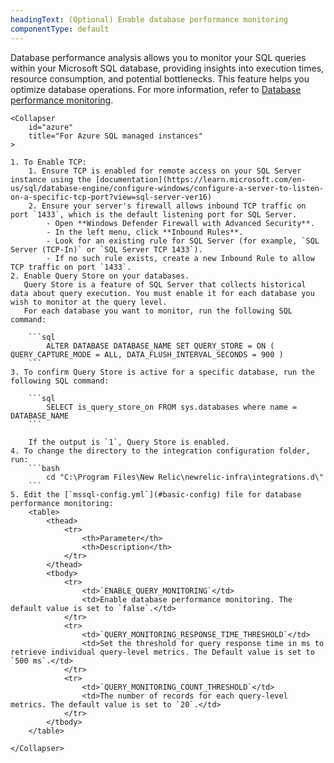 ```yaml
---
headingText: (Optional) Enable database performance monitoring
componentType: default
---
```


Database performance analysis allows you to monitor your SQL queries within your Microsoft SQL database, providing insights into execution times, resource consumption, and potential bottlenecks. This feature helps you optimize database operations. For more information, refer to [Database performance monitoring](/docs/infrastructure/infrastructure-data/query-level-monitoring).

<CollapserGroup>

    <Collapser
        id="azure"
        title="For Azure SQL managed instances"
    >

    1. To Enable TCP:
        1. Ensure TCP is enabled for remote access on your SQL Server instance using the [documentation](https://learn.microsoft.com/en-us/sql/database-engine/configure-windows/configure-a-server-to-listen-on-a-specific-tcp-port?view=sql-server-ver16)
        2. Ensure your server's firewall allows inbound TCP traffic on port `1433`, which is the default listening port for SQL Server.
            - Open **Windows Defender Firewall with Advanced Security**.
            - In the left menu, click **Inbound Rules**.
            - Look for an existing rule for SQL Server (for example, `SQL Server (TCP-In)` or `SQL Server TCP 1433`).
            - If no such rule exists, create a new Inbound Rule to allow TCP traffic on port `1433`.
    2. Enable Query Store on your databases.
       Query Store is a feature of SQL Server that collects historical data about query execution. You must enable it for each database you wish to monitor at the query level.
       For each database you want to monitor, run the following SQL command:

        ```sql
            ALTER DATABASE DATABASE_NAME SET QUERY_STORE = ON ( QUERY_CAPTURE_MODE = ALL, DATA_FLUSH_INTERVAL_SECONDS = 900 )
        ```
    3. To confirm Query Store is active for a specific database, run the following SQL command:
    
        ```sql
            SELECT is_query_store_on FROM sys.databases where name = DATABASE_NAME
        ```

        If the output is `1`, Query Store is enabled.
    4. To change the directory to the integration configuration folder, run:
        ```bash
            cd "C:\Program Files\New Relic\newrelic-infra\integrations.d\"
        ``` 
    5. Edit the [`mssql-config.yml`](#basic-config) file for database performance monitoring:
        <table>
            <thead>
                <tr>
                    <th>Parameter</th>
                    <th>Description</th>
                </tr>
            </thead>
            <tbody>
                <tr>
                    <td>`ENABLE_QUERY_MONITORING`</td>
                    <td>Enable database performance monitoring. The default value is set to `false`.</td>
                </tr>
                <tr>
                    <td>`QUERY_MONITORING_RESPONSE_TIME_THRESHOLD`</td>
                    <td>Set the threshold for query response time in ms to retrieve individual query-level metrics. The Default value is set to `500 ms`.</td>
                </tr>
                <tr>
                    <td>`QUERY_MONITORING_COUNT_THRESHOLD`</td>
                    <td>The number of records for each query-level metrics. The default value is set to `20`.</td>
                </tr>
            </tbody>
        </table>

    </Collapser>

</CollapserGroup>